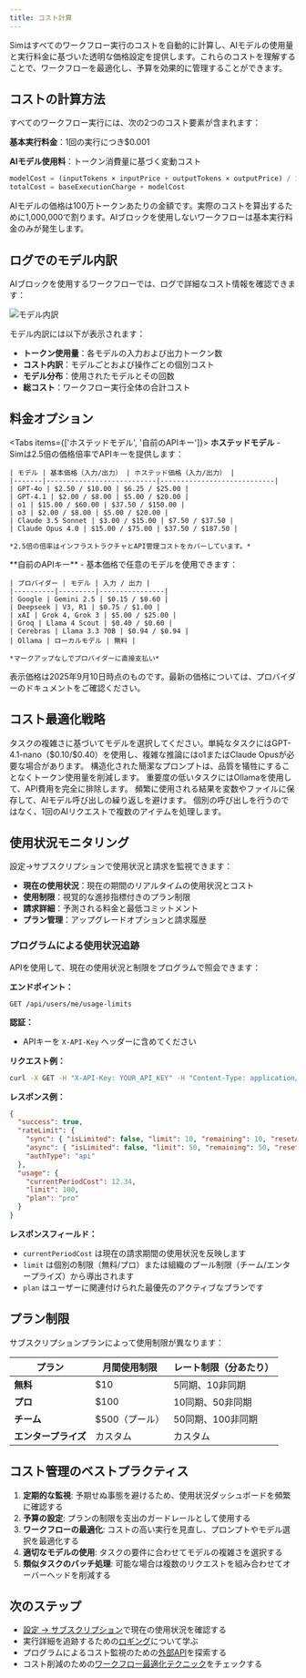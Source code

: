 ```yaml
---
title: コスト計算
---
```



Simはすべてのワークフロー実行のコストを自動的に計算し、AIモデルの使用量と実行料金に基づいた透明な価格設定を提供します。これらのコストを理解することで、ワークフローを最適化し、予算を効果的に管理することができます。

## コストの計算方法

すべてのワークフロー実行には、次の2つのコスト要素が含まれます：

**基本実行料金**：1回の実行につき$0.001

**AIモデル使用料**：トークン消費量に基づく変動コスト

```javascript
modelCost = (inputTokens × inputPrice + outputTokens × outputPrice) / 1,000,000
totalCost = baseExecutionCharge + modelCost
```

<Callout type="info">
  AIモデルの価格は100万トークンあたりの金額です。実際のコストを算出するために1,000,000で割ります。AIブロックを使用しないワークフローは基本実行料金のみが発生します。
</Callout>

## ログでのモデル内訳

AIブロックを使用するワークフローでは、ログで詳細なコスト情報を確認できます：

<div className="flex justify-center">
  <Image
    src="/static/logs/logs-cost.png"
    alt="モデル内訳"
    width={600}
    height={400}
    className="my-6"
  />
</div>

モデル内訳には以下が表示されます：
- **トークン使用量**：各モデルの入力および出力トークン数
- **コスト内訳**：モデルごとおよび操作ごとの個別コスト
- **モデル分布**：使用されたモデルとその回数
- **総コスト**：ワークフロー実行全体の合計コスト

## 料金オプション

<Tabs items={['ホステッドモデル', '自前のAPIキー']}>
  <Tab>
    **ホステッドモデル** - Simは2.5倍の価格倍率でAPIキーを提供します：
    
    | モデル | 基本価格（入力/出力） | ホステッド価格（入力/出力） |
    |-------|---------------------------|----------------------------|
    | GPT-4o | $2.50 / $10.00 | $6.25 / $25.00 |
    | GPT-4.1 | $2.00 / $8.00 | $5.00 / $20.00 |
    | o1 | $15.00 / $60.00 | $37.50 / $150.00 |
    | o3 | $2.00 / $8.00 | $5.00 / $20.00 |
    | Claude 3.5 Sonnet | $3.00 / $15.00 | $7.50 / $37.50 |
    | Claude Opus 4.0 | $15.00 / $75.00 | $37.50 / $187.50 |
    
    *2.5倍の倍率はインフラストラクチャとAPI管理コストをカバーしています。*
  </Tab>
  
  <Tab>
    **自前のAPIキー** - 基本価格で任意のモデルを使用できます：
    
    | プロバイダー | モデル | 入力 / 出力 |
    |----------|---------|----------------|
    | Google | Gemini 2.5 | $0.15 / $0.60 |
    | Deepseek | V3, R1 | $0.75 / $1.00 |
    | xAI | Grok 4, Grok 3 | $5.00 / $25.00 |
    | Groq | Llama 4 Scout | $0.40 / $0.60 |
    | Cerebras | Llama 3.3 70B | $0.94 / $0.94 |
    | Ollama | ローカルモデル | 無料 |
    
    *マークアップなしでプロバイダーに直接支払い*
  </Tab>
</Tabs>

<Callout type="warning">
  表示価格は2025年9月10日時点のものです。最新の価格については、プロバイダーのドキュメントをご確認ください。
</Callout>

## コスト最適化戦略

<Accordions>
  <Accordion title="モデル選択">
    タスクの複雑さに基づいてモデルを選択してください。単純なタスクにはGPT-4.1-nano（$0.10/$0.40）を使用し、複雑な推論にはo1またはClaude Opusが必要な場合があります。
  </Accordion>
  
  <Accordion title="プロンプトエンジニアリング">
    構造化された簡潔なプロンプトは、品質を犠牲にすることなくトークン使用量を削減します。
  </Accordion>
  
  <Accordion title="ローカルモデル">
    重要度の低いタスクにはOllamaを使用して、API費用を完全に排除します。
  </Accordion>
  
  <Accordion title="キャッシングと再利用">
    頻繁に使用される結果を変数やファイルに保存して、AIモデル呼び出しの繰り返しを避けます。
  </Accordion>
  
  <Accordion title="バッチ処理">
    個別の呼び出しを行うのではなく、1回のAIリクエストで複数のアイテムを処理します。
  </Accordion>
</Accordions>

## 使用状況モニタリング

設定→サブスクリプションで使用状況と請求を監視できます：

- **現在の使用状況**：現在の期間のリアルタイムの使用状況とコスト
- **使用制限**：視覚的な進捗指標付きのプラン制限
- **請求詳細**：予測される料金と最低コミットメント
- **プラン管理**：アップグレードオプションと請求履歴

### プログラムによる使用状況追跡

APIを使用して、現在の使用状況と制限をプログラムで照会できます：

**エンドポイント：**

```text
GET /api/users/me/usage-limits
```

**認証：**
- APIキーを `X-API-Key` ヘッダーに含めてください

**リクエスト例：**

```bash
curl -X GET -H "X-API-Key: YOUR_API_KEY" -H "Content-Type: application/json" https://sim.ai/api/users/me/usage-limits
```

**レスポンス例：**

```json
{
  "success": true,
  "rateLimit": {
    "sync": { "isLimited": false, "limit": 10, "remaining": 10, "resetAt": "2025-09-08T22:51:55.999Z" },
    "async": { "isLimited": false, "limit": 50, "remaining": 50, "resetAt": "2025-09-08T22:51:56.155Z" },
    "authType": "api"
  },
  "usage": {
    "currentPeriodCost": 12.34,
    "limit": 100,
    "plan": "pro"
  }
}
```

**レスポンスフィールド：**
- `currentPeriodCost` は現在の請求期間の使用状況を反映します
- `limit` は個別の制限（無料/プロ）または組織のプール制限（チーム/エンタープライズ）から導出されます
- `plan` はユーザーに関連付けられた最優先のアクティブなプランです

## プラン制限

サブスクリプションプランによって使用制限が異なります：

| プラン | 月間使用制限 | レート制限（分あたり） |
|------|-------------------|-------------------------|
| **無料** | $10 | 5同期、10非同期 |
| **プロ** | $100 | 10同期、50非同期 |
| **チーム** | $500（プール） | 50同期、100非同期 |
| **エンタープライズ** | カスタム | カスタム |

## コスト管理のベストプラクティス

1. **定期的な監視**: 予期せぬ事態を避けるため、使用状況ダッシュボードを頻繁に確認する
2. **予算の設定**: プランの制限を支出のガードレールとして使用する
3. **ワークフローの最適化**: コストの高い実行を見直し、プロンプトやモデル選択を最適化する
4. **適切なモデルの使用**: タスクの要件に合わせてモデルの複雑さを選択する
5. **類似タスクのバッチ処理**: 可能な場合は複数のリクエストを組み合わせてオーバーヘッドを削減する

## 次のステップ

- [設定 → サブスクリプション](https://sim.ai/settings/subscription)で現在の使用状況を確認する
- 実行詳細を追跡するための[ロギング](/execution/logging)について学ぶ
- プログラムによるコスト監視のための[外部API](/execution/api)を探索する
- コスト削減のための[ワークフロー最適化テクニック](/blocks)をチェックする